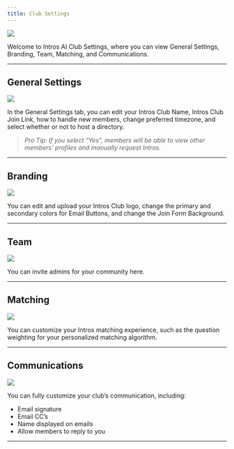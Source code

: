 ```yaml
---
title: Club Settings
---
```

![](/images/club-settings-1.png)

Welcome to Intros AI Club Settings, where you can view General Settings, Branding, Team, Matching, and Communications. 

---

## **General Settings** 

![](/images/club-settings-2.png)

In the General Settings tab, you can edit your Intros Club Name, Intros Club Join Link, how to handle new members, change preferred timezone, and select whether or not to host a directory.

> *Pro Tip: If you select “Yes”, members will be able to view other members’ profiles and manually request Intros.*
> 

---

## **Branding**

![](/images/club-settings-3.png)

You can edit and upload your Intros Club logo, change the primary and secondary colors for Email Buttons, and change the Join Form Background. 

---

## **Team**

![](/images/club-settings-4.png)

You can invite admins for your community here. 

---

## **Matching**

![](/images/club-settings-5.png)

You can customize your Intros matching experience, such as the question weighting for your personalized matching algorithm.

---

## **Communications**

![](/images/club-settings-6.png)

You can fully customize your club’s communication, including: 

- Email signature
- Email CC’s
- Name displayed on emails
- Allow members to reply to you

---
